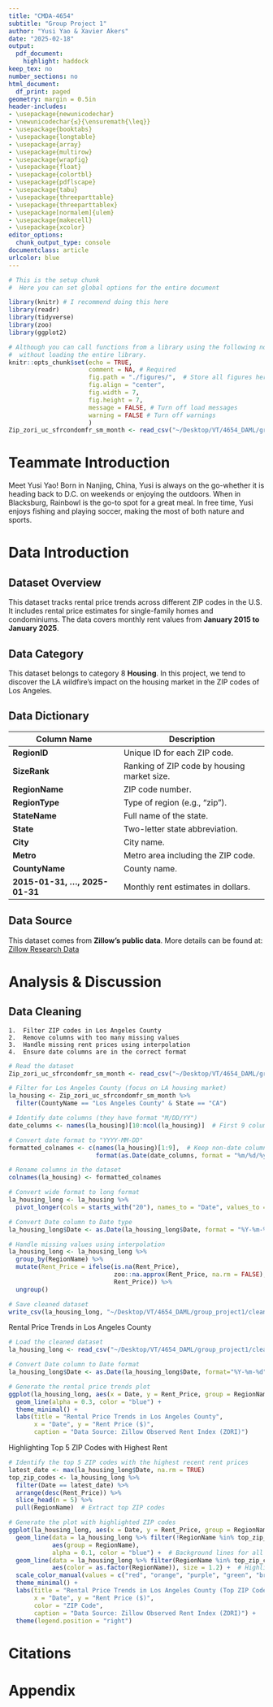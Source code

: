 ```yaml
---
title: "CMDA-4654"
subtitle: "Group Project 1"
author: "Yusi Yao & Xavier Akers"
date: "2025-02-18"
output:
  pdf_document:
    highlight: haddock
keep_tex: no
number_sections: no
html_document:
  df_print: paged
geometry: margin = 0.5in
header-includes:
- \usepackage{newunicodechar}
- \newunicodechar{≤}{\ensuremath{\leq}}
- \usepackage{booktabs}
- \usepackage{longtable}
- \usepackage{array}
- \usepackage{multirow}
- \usepackage{wrapfig}
- \usepackage{float}
- \usepackage{colortbl}
- \usepackage{pdflscape}
- \usepackage{tabu}
- \usepackage{threeparttable}
- \usepackage{threeparttablex}
- \usepackage[normalem]{ulem}
- \usepackage{makecell}
- \usepackage{xcolor}
editor_options:
  chunk_output_type: console
documentclass: article
urlcolor: blue
---
```


```r
# This is the setup chunk
#  Here you can set global options for the entire document

library(knitr) # I recommend doing this here
library(readr)
library(tidyverse)
library(zoo)
library(ggplot2)

# Although you can call functions from a library using the following notation
#  without loading the entire library.
knitr::opts_chunk$set(echo = TRUE, 
                      comment = NA, # Required
                      fig.path = "./figures/",  # Store all figures here in relative path (make the folder first)
                      fig.align = "center",
                      fig.width = 7,
                      fig.height = 7,
                      message = FALSE, # Turn off load messages
                      warning = FALSE # Turn off warnings
                      )
Zip_zori_uc_sfrcondomfr_sm_month <- read_csv("~/Desktop/VT/4654_DAML/group_project1/Zip_zori_uc_sfrcondomfr_sm_month.csv")
```
\clearpage

# Teammate Introduction

Meet Yusi Yao! Born in Nanjing, China, Yusi is always on the go-whether it is heading back to D.C. on weekends or enjoying the outdoors. When in Blacksburg, Rainbowl is the go-to spot for a great meal. In free time, Yusi enjoys fishing and playing soccer, making the most of both nature and sports.

# **Data Introduction**

## **Dataset Overview**
This dataset tracks rental price trends across different ZIP codes in the U.S. It includes rental price estimates for single-family homes and condominiums. The data covers monthly rent values from **January 2015 to January 2025**.

## **Data Category**
This dataset belongs to category 8 **Housing**. In this project, we tend to discover the LA wildfire's impact on the housing market in the ZIP codes of Los Angeles.

## **Data Dictionary**
| Column Name    | Description |
|---------------|-------------|
| **RegionID**   | Unique ID for each ZIP code. |
| **SizeRank**   | Ranking of ZIP code by housing market size. |
| **RegionName** | ZIP code number. |
| **RegionType** | Type of region (e.g., "zip"). |
| **StateName**  | Full name of the state. |
| **State**      | Two-letter state abbreviation. |
| **City**       | City name. |
| **Metro**      | Metro area including the ZIP code. |
| **CountyName** | County name. |
| **2015-01-31, ..., 2025-01-31** | Monthly rent estimates in dollars. |

## **Data Source**
This dataset comes from **Zillow’s public data**. More details can be found at:  
[Zillow Research Data](https://www.zillow.com/research/data/)


# **Analysis & Discussion**

## **Data Cleaning**
	1.	Filter ZIP codes in Los Angeles County
	2.	Remove columns with too many missing values
	3.	Handle missing rent prices using interpolation
	4.	Ensure date columns are in the correct format
```r
# Read the dataset
Zip_zori_uc_sfrcondomfr_sm_month <- read_csv("~/Desktop/VT/4654_DAML/group_project1/Zip_zori_uc_sfrcondomfr_sm_month.csv")

# Filter for Los Angeles County (focus on LA housing market)
la_housing <- Zip_zori_uc_sfrcondomfr_sm_month %>%
  filter(CountyName == "Los Angeles County" & State == "CA")

# Identify date columns (they have format "M/DD/YY")
date_columns <- names(la_housing)[10:ncol(la_housing)]  # First 9 columns are location info

# Convert date format to "YYYY-MM-DD"
formatted_colnames <- c(names(la_housing)[1:9],  # Keep non-date columns unchanged
                        format(as.Date(date_columns, format = "%m/%d/%y"), "%Y-%m-%d"))

# Rename columns in the dataset
colnames(la_housing) <- formatted_colnames

# Convert wide format to long format
la_housing_long <- la_housing %>%
  pivot_longer(cols = starts_with("20"), names_to = "Date", values_to = "Rent_Price")

# Convert Date column to Date type
la_housing_long$Date <- as.Date(la_housing_long$Date, format = "%Y-%m-%d")

# Handle missing values using interpolation
la_housing_long <- la_housing_long %>%
  group_by(RegionName) %>%
  mutate(Rent_Price = ifelse(is.na(Rent_Price), 
                             zoo::na.approx(Rent_Price, na.rm = FALSE), 
                             Rent_Price)) %>%
  ungroup()

# Save cleaned dataset
write_csv(la_housing_long, "~/Desktop/VT/4654_DAML/group_project1/cleaned_LA_housing.csv")
```

Rental Price Trends in Los Angeles County

```r
# Load the cleaned dataset
la_housing_long <- read_csv("~/Desktop/VT/4654_DAML/group_project1/cleaned_LA_housing.csv")

# Convert Date column to Date format
la_housing_long$Date <- as.Date(la_housing_long$Date, format="%Y-%m-%d")

# Generate the rental price trends plot
ggplot(la_housing_long, aes(x = Date, y = Rent_Price, group = RegionName)) +
  geom_line(alpha = 0.3, color = "blue") +
  theme_minimal() +
  labs(title = "Rental Price Trends in Los Angeles County",
       x = "Date", y = "Rent Price ($)",
       caption = "Data Source: Zillow Observed Rent Index (ZORI)")

```

Highlighting Top 5 ZIP Codes with Highest Rent

```r
# Identify the top 5 ZIP codes with the highest recent rent prices
latest_date <- max(la_housing_long$Date, na.rm = TRUE)
top_zip_codes <- la_housing_long %>%
  filter(Date == latest_date) %>%
  arrange(desc(Rent_Price)) %>%
  slice_head(n = 5) %>%
  pull(RegionName)  # Extract top ZIP codes

# Generate the plot with highlighted ZIP codes
ggplot(la_housing_long, aes(x = Date, y = Rent_Price, group = RegionName)) +
  geom_line(data = la_housing_long %>% filter(!RegionName %in% top_zip_codes), 
            aes(group = RegionName), 
            alpha = 0.1, color = "blue") +  # Background lines for all other ZIP codes
  geom_line(data = la_housing_long %>% filter(RegionName %in% top_zip_codes), 
            aes(color = as.factor(RegionName)), size = 1.2) +  # Highlight top ZIP codes
  scale_color_manual(values = c("red", "orange", "purple", "green", "brown")) +  # Custom colors
  theme_minimal() +
  labs(title = "Rental Price Trends in Los Angeles County (Top ZIP Codes Highlighted)",
       x = "Date", y = "Rent Price ($)",
       color = "ZIP Code",
       caption = "Data Source: Zillow Observed Rent Index (ZORI)") +
  theme(legend.position = "right")
```



# Citations 
# Appendix


